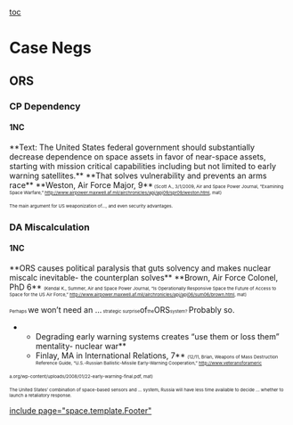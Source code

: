 [[toc]]
=Case Negs= 

==ORS== 

===CP Dependency=== 

====1NC==== 

<span class="Underline">**Text: The United States federal government should substantially decrease dependence on space assets in favor of near-space assets, starting with mission critical capabilities including but not limited to early warning satellites.** </span>
<span class="Underline"> </span>
<span class="Underline">**That solves vulnerability and prevents an arms race**</span>
<span class="Underline">**Weston, Air Force Major, 9**</span><span style="font-size: 6pt;"> (Scott A., 3/1/2009, Air and Space Power Journal, “Examining Space Warfare,” </span><span style="font-size: 6pt;">[[http://www.airpower.maxwell.af.mil/airchronicles/apj/apj09/spr09/weston.html]]</span><span style="font-size: 6pt;">, mat)</span>

<span style="font-size: 6pt;">The main argument for US weaponization of..., and even security advantages.</span>


===DA Miscalculation=== 

====1NC==== 
<span class="Underline">**ORS causes political paralysis that guts solvency and makes nuclear miscalc inevitable- the counterplan solves**</span>
<span class="Underline">**Brown, Air Force Colonel, PhD 6** </span><span style="font-size: 6pt;">(Kendal K., Summer, Air and Space Power Journal, “Is Operationally Responsive Space the Future of Access to Space for the US Air Force,” </span><span style="font-size: 6pt;">[[http://www.airpower.maxwell.af.mil/airchronicles/apj/apj06/sum06/brown.html]]</span><span style="font-size: 6pt;">, mat)</span>

<span style="font-size: 6pt;">Perhaps </span>we won’t need an ...<span style="font-size: 6pt;"> strategic surprise</span>of<span style="font-size: 6pt;">the</span>ORS<span style="font-size: 6pt;">system? </span>Probably<span class="Underline"> so. </span>

**Degrading early warning systems creates “use them or loss them” mentality- nuclear war**
**Finlay, MA in International Relations, 7** <span style="font-size: 6pt;">(12/11, Brian, Weapons of Mass Destruction Reference Guide, “U.S.-Russian Ballistic-Missile Early-Warning Cooperation,” http://www.veteransforameric</span>
<span style="font-size: 6pt;">a.org/wp-content/uploads/2008/01/22-early-warning-final.pdf, mat)</span>

<span style="font-size: 6pt;">The United States’ combination of space-based sensors and ... system, Russia will have less time available to decide … whether to launch a retaliatory response.</span>


[[include page="space.template.Footer"]]